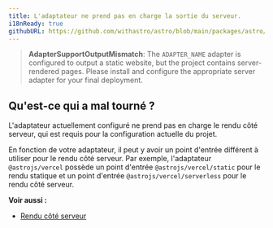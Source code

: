 ```yaml
---
title: L'adaptateur ne prend pas en charge la sortie du serveur.
i18nReady: true
githubURL: https://github.com/withastro/astro/blob/main/packages/astro/src/core/errors/errors-data.ts
---
```


> **AdapterSupportOutputMismatch**: The `ADAPTER_NAME` adapter is configured to output a static website, but the project contains server-rendered pages. Please install and configure the appropriate server adapter for your final deployment.

## Qu'est-ce qui a mal tourné ?
L'adaptateur actuellement configuré ne prend pas en charge le rendu côté serveur, qui est requis pour la configuration actuelle du projet.

En fonction de votre adaptateur, il peut y avoir un point d'entrée différent à utiliser pour le rendu côté serveur. Par exemple, l'adaptateur `@astrojs/vercel` possède un point d'entrée `@astrojs/vercel/static` pour le rendu statique et un point d'entrée `@astrojs/vercel/serverless` pour le rendu côté serveur.

**Voir aussi :**
-  [Rendu côté serveur](/en/guides/on-demand-rendering/)
